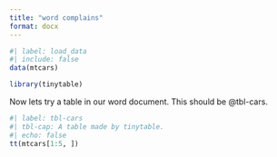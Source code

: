 ```yaml
---
title: "word complains"
format: docx 
---
```



```r
#| label: load_data
#| include: false
data(mtcars)

library(tinytable)
```

Now lets try a table in our word document. This should be @tbl-cars.

```r
#| label: tbl-cars
#| tbl-cap: A table made by tinytable.
#| echo: false
tt(mtcars[1:5, ])
```

